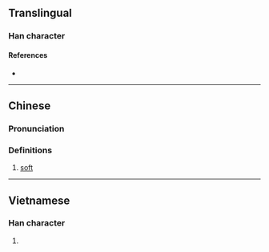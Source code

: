 {{character info}}
==Translingual==

===Han character===
{{Han char|rn=86|rad=火|as=08|sn=12|four=|canj=FOIP|ids=⿰火念}}

====References====
* {{Han ref|kx=0675.191|hdz=32210.021|uh=713E|ud=28990}}

----

==Chinese==
{{zh-forms}}

===Pronunciation===
{{zh-pron
|m=niǎn
|c=nam4
|mc=
|oc=
|ma=
|cat=a
}}

===Definitions===
{{zh-hanzi}}

# {{lb|zh|Cantonese}} [[soft]]

----

==Vietnamese==

===Han character===
{{vi-hantu|nám|rs=火08}}

# {{rfdef|vi|sort=火08}}